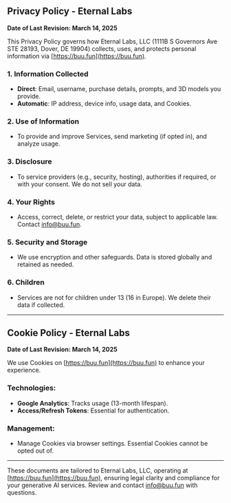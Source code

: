 ## **Privacy Policy \- Eternal Labs**

**Date of Last Revision: March 14, 2025**

This Privacy Policy governs how Eternal Labs, LLC (1111B S Governors Ave STE 28193, Dover, DE 19904\) collects, uses, and protects personal information via [https://buu.fun](https://buu.fun).

### **1\. Information Collected**

- **Direct**: Email, username, purchase details, prompts, and 3D models you provide.
- **Automatic**: IP address, device info, usage data, and Cookies.

### **2\. Use of Information**

- To provide and improve Services, send marketing (if opted in), and analyze usage.

### **3\. Disclosure**

- To service providers (e.g., security, hosting), authorities if required, or with your consent. We do not sell your data.

### **4\. Your Rights**

- Access, correct, delete, or restrict your data, subject to applicable law. Contact info@buu.fun.

### **5\. Security and Storage**

- We use encryption and other safeguards. Data is stored globally and retained as needed.

### **6\. Children**

- Services are not for children under 13 (16 in Europe). We delete their data if collected.

---

## **Cookie Policy \- Eternal Labs**

**Date of Last Revision: March 14, 2025**

We use Cookies on [https://buu.fun](https://buu.fun) to enhance your experience.

### **Technologies:**

- **Google Analytics**: Tracks usage (13-month lifespan).
- **Access/Refresh Tokens**: Essential for authentication.

### **Management:**

- Manage Cookies via browser settings. Essential Cookies cannot be opted out of.

---

These documents are tailored to Eternal Labs, LLC, operating at [https://buu.fun](https://buu.fun), ensuring legal clarity and compliance for your generative AI services. Review and contact info@buu.fun with questions.
